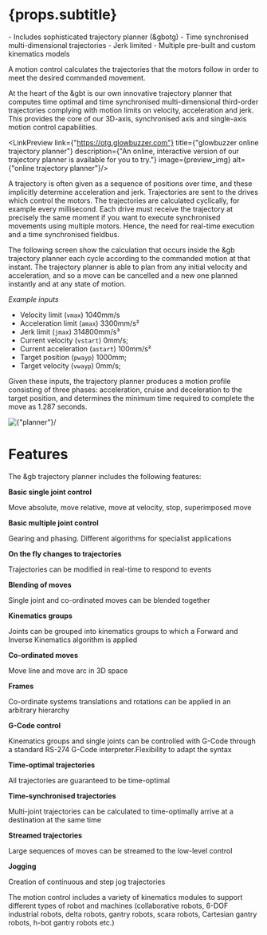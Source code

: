 
# {props.subtitle}

<Tldr>
    - Includes sophisticated trajectory planner (&gbotg)
    - Time synchronised multi-dimensional trajectories
    - Jerk limited
    - Multiple pre-built and custom kinematics models
</Tldr>

A motion control calculates the trajectories that the motors follow in order to meet the desired commanded movement.

At the heart of the &gbt is our own innovative trajectory planner that computes time optimal and time synchronised multi-dimensional third-order trajectories
complying with motion limits on velocity, acceleration and jerk. This provides the core of our 3D-axis, synchronised axis and single-axis motion control capabilities.

<LinkPreview link={"https://otg.glowbuzzer.com"} title={"glowbuzzer online trajectory planner"}
             description={"An online, interactive version of our trajectory planner is available for you to try."}
             image={preview_img} alt={"online trajectory planner"}/>

A trajectory is often given as a sequence of positions over time, and these implicitly determine acceleration and jerk. Trajectories are sent to the drives which control the motors.
The trajectories are calculated cyclically, for example every millisecond. Each drive must receive the trajectory at precisely the same moment if you want to execute synchronised
movements using multiple motors. Hence, the need for real-time execution and a time synchronised fieldbus.

The following screen show the calculation that occurs inside the &gb trajectory planner each cycle according to the commanded motion at that instant. The trajectory planner
is able to plan from any initial velocity and acceleration, and so a move can be cancelled and a new one planned instantly and at any state of motion.

*Example inputs*

- Velocity limit (`vmax`) 1040mm/s
- Acceleration limit (`amax`) 3300mm/s&sup2;
- Jerk limit (`jmax`) 314800mm/s&sup3;
- Current velocity (`vstart`) 0mm/s;
- Current acceleration (`astart`) 100mm/s&sup2;
- Target position (`pwayp`) 1000mm;
- Target velocity (`vwayp`) 0mm/s;

Given these inputs, the trajectory planner produces a motion profile consisting of three phases: acceleration, cruise and deceleration to the target position,
and determines the minimum time required to complete the move as 1.287 seconds.


<div style={{margin: "50px"}}>
    <TransformWrapper>
        <TransformComponent>
            <img src={screenshot_raw_planner} width={"105%"} alt={"planner"}/>
        </TransformComponent>
    </TransformWrapper>
</div>


# Features
The &gb trajectory planner includes the following features:

<Row>
    <Col xs={2} lg={1}> <CheckCircleOutlined/> </Col>
    <Col xs={22} lg={7}><b>Basic single joint control</b><p>Move absolute, move relative, move at velocity, stop,
        superimposed move</p></Col>
    <Col xs={2} lg={1}> <CheckCircleOutlined/> </Col>
    <Col xs={22} lg={7}><b>Basic multiple joint control</b><p>Gearing and phasing. Different algorithms for specialist
        applications</p></Col>
    <Col xs={2} lg={1}> <CheckCircleOutlined/> </Col>
    <Col xs={22} lg={7}><b>On the fly changes to trajectories</b><p>Trajectories can be modified in real-time to respond
        to events</p></Col>
    <Col xs={2} lg={1}> <CheckCircleOutlined/> </Col>
    <Col xs={22} lg={7}><b>Blending of moves</b><p>Single joint and co-ordinated moves can be blended together</p></Col>
    <Col xs={2} lg={1}> <CheckCircleOutlined/> </Col>
    <Col xs={22} lg={7}><b>Kinematics groups</b><p>Joints can be grouped into kinematics groups to which a Forward and
        Inverse Kinematics algorithm is applied</p></Col>
    <Col xs={2} lg={1}> <CheckCircleOutlined/> </Col>
    <Col xs={22} lg={7}><b>Co-ordinated moves</b><p>Move line and move arc in 3D space</p></Col>
    <Col xs={2} lg={1}> <CheckCircleOutlined/> </Col>
    <Col xs={22} lg={7}><b>Frames</b><p>Co-ordinate systems translations and rotations can be applied in an arbitrary
        hierarchy</p></Col>
    <Col xs={2} lg={1}> <CheckCircleOutlined/> </Col>
    <Col xs={22} lg={7}><b>G-Code control</b><p>Kinematics groups and single joints can be controlled with G-Code through
        a standard RS-274 G-Code interpreter.Flexibility to adapt the syntax</p></Col>
    <Col xs={2} lg={1}> <CheckCircleOutlined/> </Col>
    <Col xs={22} lg={7}><b>Time-optimal trajectories</b><p>All trajectories are guaranteed to be time-optimal</p></Col>
    <Col xs={2} lg={1}> <CheckCircleOutlined/> </Col>
    <Col xs={22} lg={7}><b>Time-synchronised trajectories</b><p>Multi-joint trajectories can be calculated to
        time-optimally arrive at a destination at the same time</p></Col>
    <Col xs={2} lg={1}> <CheckCircleOutlined/> </Col>
    <Col xs={22} lg={7}><b>Streamed trajectories</b><p>Large sequences of moves can be streamed to the low-level
        control</p></Col>
    <Col xs={2} lg={1}> <CheckCircleOutlined/> </Col>
    <Col xs={22} lg={7}><b>Jogging</b><p>Creation of continuous and step jog trajectories</p></Col>
</Row>

The motion control includes a variety of kinematics modules to support different types of robot and machines (collaborative robots,
6-DOF industrial robots, delta robots, gantry robots, scara robots, Cartesian gantry robots, h-bot gantry robots etc.)
